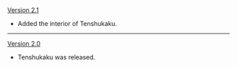 {{Change History/Header}}
[[Version 2.1]]
* Added the interior of Tenshukaku.
----
[[Version 2.0]]
* Tenshukaku was released.